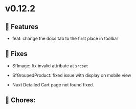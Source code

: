 
<Meta title="Releases/v0.12.x - Latest/v0.12.2 - Latest/Change log" />

# v0.12.2

## 🚀 Features
- feat: change the docs tab to the first place in toolbar


## 🐛 Fixes
- SfImage: fix invalid attribute at `srcset`

- SfGroupedProduct: fixed issue with display on mobile view
- Nuxt Detailed Cart page not found fixed.

## 🧹 Chores:

